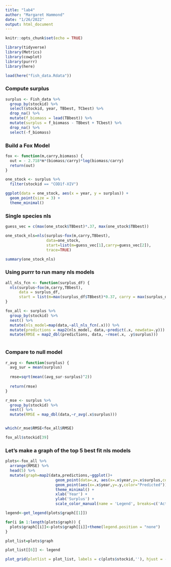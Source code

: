 ```yaml
---
title: "lab4"
author: "Margaret Hammond"
date: "1/26/2022"
output: html_document
---
```


```r
knitr::opts_chunk$set(echo = TRUE)

library(tidyverse)
library(Metrics)
library(cowplot)
library(purrr)
library(here)
```


```r
load(here("fish_data.Rdata"))
```

### Compute surplus

```r
surplus <- Fish_data %>% 
  group_by(stockid) %>% 
  select(stockid, year, TBbest, TCbest) %>% 
  drop_na() %>% 
  mutate(f_biomass = lead(TBbest)) %>% 
  mutate(surplus = f_biomass - TBbest + TCbest) %>% 
  drop_na() %>% 
  select(-f_biomass)
```

### Build a Fox Model


```r
fox <- function(m,carry,biomass) {
  out = - 2.718*m*(biomass/carry)*log(biomass/carry)
  return(out)
}
```


```r
one_stock <- surplus %>% 
  filter(stockid == "COD1f-XIV")

ggplot(data = one_stock, aes(x = year, y = surplus)) +
  geom_point(size = 3) +
  theme_minimal()

```


### Single species nls

```r
guess_vec = c(max(one_stock$TBbest)*.37, max(one_stock$TBbest))

one_stock_nls=nls(surplus~fox(m,carry,TBbest),
                  data=one_stock,
                  start=list(m=guess_vec[1],carry=guess_vec[2]),
                  trace=TRUE)

summary(one_stock_nls)
```

### Using purrr to run many nls models

```r
all_nls_fcn <- function(surplus_df) {
  nls(surplus~fox(m,carry,TBbest),
      data = surplus_df,
      start = list(m=max(surplus_df$TBbest)*0.37, carry = max(surplus_df$TBbest)))
}

fox_all <- surplus %>% 
  group_by(stockid) %>% 
  nest() %>% 
  mutate(nls_model=map(data,~all_nls_fcn(.x))) %>% 
  mutate(predictions = map2(nls_model, data,~predict(.x, newdata=.y))) %>% 
  mutate(RMSE = map2_dbl(predictions, data, ~rmse(.x, .y$surplus)))



```


### Compare to null model

```r
r_avg <- function(surplus) {
  avg_sur = mean(surplus)
  
  rmse=sqrt(mean((avg_sur-surplus)^2))
  
  return(rmse)
}

r_mse <- surplus %>% 
  group_by(stockid) %>% 
  nest() %>% 
  mutate(RMSE = map_dbl(data,~r_avg(.x$surplus)))


which(r_mse$RMSE<fox_all$RMSE)

fox_all$stockid[39]

```

### Let's make a graph of the top 5 best fit nls models


```r
plots<-fox_all %>% 
  arrange(RMSE) %>% 
  head(5) %>% 
  mutate(graph=map2(data,predictions,~ggplot()+
                      geom_point(data=.x, aes(x=.x$year,y=.x$surplus,color="Actual")) +
                      geom_point(aes(x=.x$year,y=.y,color="Predicted")) +
                      theme_minimal() +
                      xlab('Year') +
                      ylab('Surplus') +
                      scale_color_manual(name = 'Legend', breaks=c('Actual', 'Predicted'), values=c('Actual' = 'black', 'Predicted' = 'red'))))

legend<-get_legend(plots$graph[[1]])

for(i in 1:length(plots$graph)) {
  plots$graph[[i]]<-plots$graph[[i]]+theme(legend.position = "none")
}

plot_list=plots$graph

plot_list[[6]] <- legend

plot_grid(plotlist = plot_list, labels = c(plots$stockid,''), hjust = -0.5)
```





